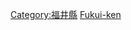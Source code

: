 {{日本行政區劃分類導航|建築物}}
{{Commonscat|Buildings in Fukui prefecture}}

[[Category:福井縣|Category:福井縣]]
[[Category:日本各都道府縣建築物|Fukui-ken]]